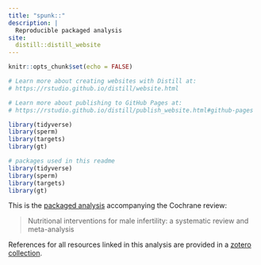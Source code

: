 ```yaml
---
title: "spunk::"
description: |
  Reproducible packaged analysis
site: 
  distill::distill_website
---
```


```r
knitr::opts_chunk$set(echo = FALSE)

# Learn more about creating websites with Distill at:
# https://rstudio.github.io/distill/website.html

# Learn more about publishing to GitHub Pages at:
# https://rstudio.github.io/distill/publish_website.html#github-pages

library(tidyverse)
library(sperm)
library(targets)
library(gt)


```



```r
# packages used in this readme
library(tidyverse)
library(sperm)
library(targets)
library(gt)

```

This is the [packaged analysis](https://github.com/softloud/spunk) accompanying the Cochrane review:

> Nutritional interventions for male infertility: a systematic review and meta-analysis

References for all resources linked in this analysis are provided in a [zotero collection](https://www.zotero.org/groups/4437063/diet_and_infertility_citations). 

